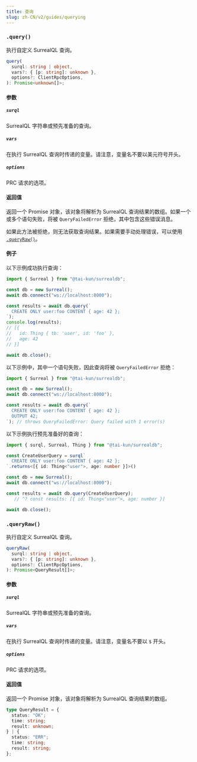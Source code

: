 ```yaml
---
title: 查询
slug: zh-CN/v2/guides/querying
---
```



### `.query()` <Badge variant="instance" /><Badge variant="method" />

执行自定义 SurrealQL 查询。

```ts
query(
  surql: string | object,
  vars?: { [p: string]: unknown },
  options?: ClientRpcOptions,
): Promise<unknown[]>;
```

#### 参数

##### `surql`

SurrealQL 字符串或预先准备的查询。

##### `vars`

在执行 SurrealQL 查询时传递的变量。请注意，变量名不要以美元符号开头。

##### `options`

PRC 请求的选项。

#### 返回值

返回一个 Promise 对象，该对象将解析为 SurrealQL 查询结果的数组。如果一个或多个语句失败，将被 `QueryFailedError` 拒绝，其中包含这些错误消息。

如果此方法被拒绝，则无法获取查询结果。如果需要手动处理错误，可以使用 [`.queryRaw()`](#queryraw)。

#### 例子

以下示例成功执行查询：

```ts
import { Surreal } from "@tai-kun/surrealdb";

const db = new Surreal();
await db.connect("ws://localhost:8000");

const results = await db.query(`
  CREATE ONLY user:foo CONTENT { age: 42 };
`);
console.log(results);
// [{
//   id: Thing { tb: 'user', id: 'foo' },
//   age: 42
// }]

await db.close();
```

以下示例中，其中一个语句失败，因此查询将被 `QueryFailedError` 拒绝：

```ts
import { Surreal } from "@tai-kun/surrealdb";

const db = new Surreal();
await db.connect("ws://localhost:8000");

const results = await db.query(`
  CREATE ONLY user:foo CONTENT { age: 42 };
  OUTPUT 42;
`); // throws QueryFailedError: Query failed with 1 error(s)
```

以下示例执行预先准备好的查询：

```ts
import { surql, Surreal, Thing } from "@tai-kun/surrealdb";

const CreateUserQuery = surql`
  CREATE ONLY user:foo CONTENT { age: 42 };
`.returns<[{ id: Thing<"user">, age: number }]>()

const db = new Surreal();
await db.connect("ws://localhost:8000");

const results = await db.query(CreateUserQuery);
   // ^? const results: [{ id: Thing<"user">, age: number }]

await db.close();
```

### `.queryRaw()` <Badge variant="instance" /><Badge variant="method" />

执行自定义 SurrealQL 查询。

```ts
queryRaw(
  surql: string | object,
  vars?: { [p: string]: unknown },
  options?: ClientRpcOptions,
): Promise<QueryResult[]>;
```

#### 参数

##### `surql`

SurrealQL 字符串或预先准备的查询。

##### `vars`

在执行 SurrealQL 查询时传递的变量。请注意，变量名不要以 `$` 开头。

##### `options`

PRC 请求的选项。

#### 返回值

返回一个 Promise 对象，该对象将解析为 SurrealQL 查询结果的数组。

```ts
type QueryResult = {
  status: "OK";
  time: string;
  result: unknown;
} | {
  status: "ERR";
  time: string;
  result: string;
};
```
